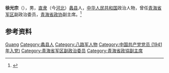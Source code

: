 '''徐光宗'''（{{bd|1924年|}}），男，[[直隶|直隶]]（今[[河北|河北]]）[[蠡县|蠡县]]人，[[中华人民共和国|中华人民共和国]]政治人物，曾任[[青海省军区|青海省军区]]副政治委员，[[青海省政协|青海省政协]]副主席。<ref>{{Cite book|title=中华人民共和国职官志|author=何虎生, 李耀东, 向常福主编|publisher=中国社会出版社|year=2003|isbn=9787800883934|location=北京|pages=}}</ref>

== 参考资料 ==
{{reflist}}

{{中国人物小作品}}

{{Authority control}}
{{DEFAULTSORT:Xu徐}}
[[Category:徐姓|Guang]]
[[Category:蠡县人|Category:蠡县人]]
[[Category:八路军人物|Category:八路军人物]]
[[Category:中国共产党党员_(1941年入党)|Category:中国共产党党员 (1941年入党)]]
[[Category:青海省军区副政治委员|Category:青海省军区副政治委员]]
[[Category:青海省政協副主席|Category:青海省政協副主席]]